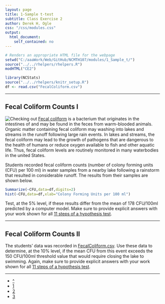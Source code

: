 ```yaml
---
layout: page
title: 1-Sample t-test
subtitle: Class Exercise 2
author: Derek H. Ogle
css: "/css/modules.css"
output:
  html_document:
    self_contained: no
---
```


```r
# Renders an appropriate HTML file for the webpage
setwd("C:/aaaWork/Web/GitHub/NCMTH107/modules/1_Sample_t/")
source("../../rhelpers/rhelpers.R")
modHTML("CE2")
```

```r
library(NCStats)
source("../../rhelpers/knitr_setup.R")
df <- read.csv("FecalColiform.csv")
```

----

## Fecal Coliform Counts I
<img src="http://derekogle.com/NCMTH107/modules/zimgs/warning_sign.jpg" alt="Checking out" class="img-right">
[Fecal coliform](https://en.wikipedia.org/wiki/Fecal_coliform) is a bacterium that originates in the intestines of and may be found in the feces from warm-blooded animals.  Organic matter containing fecal coliform may washing into lakes and streams in the runoff following large rain events.  In lakes and streams, the fecal coliform may lead to the growth of pathogens that are dangerous to the health of humans or reduce oxygen available to fish and other aquatic life.  Thus, fecal coliform levels are routinely monitored in many waterbodies in the united States.

Students recorded fecal coliform counts (number of colony forming units (CFU) per 100 ml) in water samples from a nearby lake following a rainstorm that resulted in considerable runoff.  The results from their samples are shown below.

```r
Summarize(~CFU,data=df,digits=2)
hist(~CFU,data=df,xlab="Colony Forming Units per 100 ml")
```

Test, at the 5% level, if these results differ from the mean of 178 CFU/100ml predicted by a computer model.  Make sure to provide explicit answers with your work shown for all [11 steps of a hypothesis test](../Hypothesis_Testing/11-steps.html).

----

## Fecal Coliform Counts II
The students' data was recorded in [FecalColiform.csv](FecalColiform.csv).  Use these data to determine, at the 10% level, if the mean CFU from this event exceeds the 150 CFU/100ml threshold value that would require closing the lake to swimming.  Again, make sure to provide explicit answers with your work shown for all [11 steps of a hypothesis test](../Hypothesis_Testing/11-steps.html).

----

<div class="text-center">
<ul class="pagination pagination-lg">
  <li><a href="index.html">^</a></li>
  <li><a href="CE1.html">1</a></li>
  <li class="active"><a href="#">2</a></li>
  <li><a href="CE3.html">3</a></li>
</ul>
</div>
